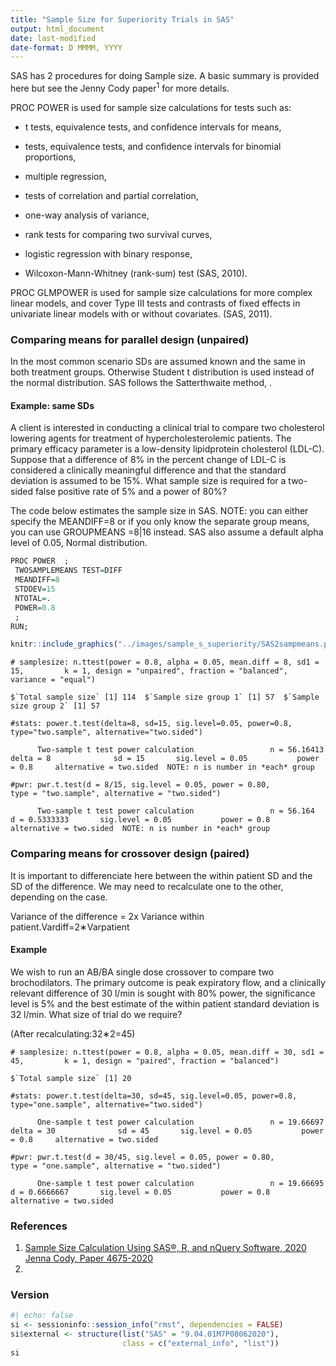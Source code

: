 ```yaml
---
title: "Sample Size for Superiority Trials in SAS"
output: html_document
date: last-modified
date-format: D MMMM, YYYY
---
```


SAS has 2 procedures for doing Sample size. A basic summary is provided here but see the Jenny Cody paper^1^ for more details.

PROC POWER is used for sample size calculations for tests such as:

-   t tests, equivalence tests, and confidence intervals for means,

-   tests, equivalence tests, and confidence intervals for binomial proportions,

-   multiple regression,

-   tests of correlation and partial correlation,

-   one-way analysis of variance,

-   rank tests for comparing two survival curves,

-   logistic regression with binary response,

-   Wilcoxon-Mann-Whitney (rank-sum) test (SAS, 2010).

PROC GLMPOWER is used for sample size calculations for more complex linear models, and cover Type III tests and contrasts of fixed effects in univariate linear models with or without covariates. (SAS, 2011).

### **Comparing means for parallel design (unpaired)**

In the most common scenario SDs are assumed known and the same in both treatment groups. Otherwise Student t distribution is used instead of the normal distribution. SAS follows the Satterthwaite method, .

#### Example: same SDs

A client is interested in conducting a clinical trial to compare two cholesterol lowering agents for treatment of hypercholesterolemic patients. The primary efficacy parameter is a low-density lipidprotein cholesterol (LDL-C). Suppose that a difference of 8% in the percent change of LDL-C is considered a clinically meaningful difference and that the standard deviation is assumed to be 15%. What sample size is required for a two-sided false positive rate of 5% and a power of 80%?

The code below estimates the sample size in SAS. NOTE: you can either specify the MEANDIFF=8 or if you only know the separate group means, you can use GROUPMEANS =8\|16 instead. SAS also assume a default alpha level of 0.05, Normal distribution.

```r
PROC POWER  ;
 TWOSAMPLEMEANS TEST=DIFF
 MEANDIFF=8
 STDDEV=15
 NTOTAL=.
 POWER=0.8
 ;
RUN;
```

```r
knitr::include_graphics("../images/sample_s_superiority/SAS2sampmeans.png")
```

```         
# samplesize: n.ttest(power = 0.8, alpha = 0.05, mean.diff = 8, sd1 = 15,         k = 1, design = "unpaired", fraction = "balanced", variance = "equal")
```

```         
$`Total sample size` [1] 114  $`Sample size group 1` [1] 57  $`Sample size group 2` [1] 57
```

```         
#stats: power.t.test(delta=8, sd=15, sig.level=0.05, power=0.8,               type="two.sample", alternative="two.sided")
```

```         
      Two-sample t test power calculation                 n = 56.16413           delta = 8              sd = 15       sig.level = 0.05           power = 0.8     alternative = two.sided  NOTE: n is number in *each* group
```

```         
#pwr: pwr.t.test(d = 8/15, sig.level = 0.05, power = 0.80,             type = "two.sample", alternative = "two.sided")
```

```         
      Two-sample t test power calculation                 n = 56.164               d = 0.5333333       sig.level = 0.05           power = 0.8     alternative = two.sided  NOTE: n is number in *each* group
```

### **Comparing means for crossover design (paired)**

It is important to differenciate here between the within patient SD and the SD of the difference. We may need to recalculate one to the other, depending on the case.

Variance of the difference = 2x Variance within patient.Vardiff=2∗Varpatient

#### Example

We wish to run an AB/BA single dose crossover to compare two brochodilators. The primary outcome is peak expiratory flow, and a clinically relevant difference of 30 l/min is sought with 80% power, the significance level is 5% and the best estimate of the within patient standard deviation is 32 l/min. What size of trial do we require?

(After recalculating:32∗2=45)

```         
# samplesize: n.ttest(power = 0.8, alpha = 0.05, mean.diff = 30, sd1 = 45,         k = 1, design = "paired", fraction = "balanced")
```

```         
$`Total sample size` [1] 20
```

```         
#stats: power.t.test(delta=30, sd=45, sig.level=0.05, power=0.8,               type="one.sample", alternative="two.sided")
```

```         
      One-sample t test power calculation                 n = 19.66697           delta = 30              sd = 45       sig.level = 0.05           power = 0.8     alternative = two.sided
```

```         
#pwr: pwr.t.test(d = 30/45, sig.level = 0.05, power = 0.80,             type = "one.sample", alternative = "two.sided")
```

```         
      One-sample t test power calculation                 n = 19.66695               d = 0.6666667       sig.level = 0.05           power = 0.8     alternative = two.sided
```

### References

1.  [Sample Size Calculation Using SAS®, R, and nQuery Software, 2020 Jenna Cody, Paper 4675-2020](https://support.sas.com/resources/papers/proceedings20/4675-2020.pdf)
2.  

### Version

```r
#| echo: false
si <- sessioninfo::session_info("rmst", dependencies = FALSE) 
si$external <- structure(list("SAS" = "9.04.01M7P08062020"), 
                         class = c("external_info", "list")) 
si
```
